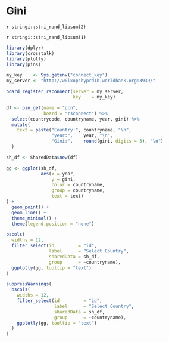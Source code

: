 # Gini
`r stringi::stri_rand_lipsum(2)`


`r stringi::stri_rand_lipsum(1)`

```r
library(dplyr)
library(crosstalk)
library(plotly)
library(pins)

my_key    <- Sys.getenv("connect_key")
my_server <- "http://w0lxopshyprd1b.worldbank.org:3939/"

board_register_rsconnect(server = my_server,
                         key    = my_key)

df <- pin_get(name = "pcn",
              board = "rsconnect") %>% 
  select(countrycode, countryname, year, gini) %>% 
  mutate(
    text = paste("Country:", countryname, "\n",
                 "year:",    year, "\n",
                 "Gini:",    round(gini, digits = 3), "\n")
  )

sh_df <- SharedData$new(df)

gg <- ggplot(sh_df, 
             aes(x = year, 
                 y = gini, 
                 color = countryname, 
                 group = countryname,
                 text = text)
) +
  geom_point() +
  geom_line() +
  theme_minimal() + 
  theme(legend.position = "none")

```

```r
bscols(
  widths = 12,
  filter_select(id         = "id", 
                label      = "Select Country", 
                sharedData = sh_df, 
                group      = ~countryname),
  ggplotly(gg, tooltip = "text") 
)
```

```r
suppressWarnings(
  bscols(
    widths = 12,
    filter_select(id         = "id", 
                  label      = "Select Country", 
                  sharedData = sh_df, 
                  group      = ~countryname),
    ggplotly(gg, tooltip = "text") 
  )
)
```


